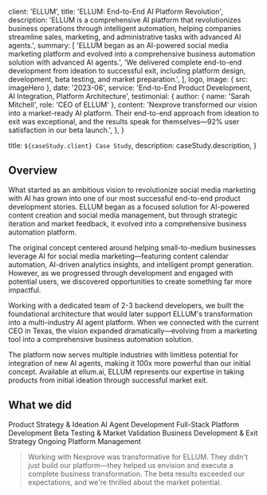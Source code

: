 
  client: 'ELLUM',
  title: 'ELLUM: End-to-End AI Platform Revolution',
  description:
    'ELLUM is a comprehensive AI platform that revolutionizes business operations through intelligent automation, helping companies streamline sales, marketing, and administrative tasks with advanced AI agents.',
  summary: [
    'ELLUM began as an AI-powered social media marketing platform and evolved into a comprehensive business automation solution with advanced AI agents.',
    'We delivered complete end-to-end development from ideation to successful exit, including platform design, development, beta testing, and market preparation.',
  ],
  logo,
  image: { src: imageHero },
  date: '2023-06',
  service: 'End-to-End Product Development, AI Integration, Platform Architecture',
  testimonial: {
    author: { name: 'Sarah Mitchell', role: 'CEO of ELLUM' },
    content:
      'Nexprove transformed our vision into a market-ready AI platform. Their end-to-end approach from ideation to exit was exceptional, and the results speak for themselves—92% user satisfaction in our beta launch.',
  },
}

  title: `${caseStudy.client} Case Study`,
  description: caseStudy.description,
}

## Overview

What started as an ambitious vision to revolutionize social media marketing with AI has grown into one of our most successful end-to-end product development stories. ELLUM began as a focused solution for AI-powered content creation and social media management, but through strategic iteration and market feedback, it evolved into a comprehensive business automation platform.

The original concept centered around helping small-to-medium businesses leverage AI for social media marketing—featuring content calendar automation, AI-driven analytics insights, and intelligent prompt generation. However, as we progressed through development and engaged with potential users, we discovered opportunities to create something far more impactful.

Working with a dedicated team of 2-3 backend developers, we built the foundational architecture that would later support ELLUM's transformation into a multi-industry AI agent platform. When we connected with the current CEO in Texas, the vision expanded dramatically—evolving from a marketing tool into a comprehensive business automation solution.

The platform now serves multiple industries with limitless potential for integration of new AI agents, making it 100x more powerful than our initial concept. Available at ellum.ai, ELLUM represents our expertise in taking products from initial ideation through successful market exit.

## What we did

<TagList>
  <TagListItem>Product Strategy & Ideation</TagListItem>
  <TagListItem>AI Agent Development</TagListItem>
  <TagListItem>Full-Stack Platform Development</TagListItem>
  <TagListItem>Beta Testing & Market Validation</TagListItem>
  <TagListItem>Business Development & Exit Strategy</TagListItem>
  <TagListItem>Ongoing Platform Management</TagListItem>
</TagList>

<Blockquote
  author={{ name: 'Sarah Mitchell', role: 'CEO of ELLUM' }}
  image={{ src: imageEmilySelman }}
>
  Working with Nexprove was transformative for ELLUM. They didn't just build our platform—they helped us envision and execute a complete business transformation. The beta results exceeded our expectations, and we're thrilled about the market potential.
</Blockquote>

<StatList>
  <StatListItem value="92%" label="User satisfaction rate" />
  <StatListItem value="50+" label="Beta pilot users" />
  <StatListItem value="100x" label="Platform enhancement" />
  <StatListItem value="Multi" label="Industries served" />
</StatList>
